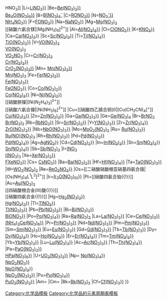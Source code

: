 {{周期表框架|[[硝酸盐]]|硝酸盐
|H=[[硝酸{{!}}HNO<sub>3</sub>]]
|Li=[[硝酸锂{{!}}{{nowrap|LiNO<sub>3</sub>}}]]
|Be=[[硝酸铍{{!}}{{nowrap|Be(NO<sub>3</sub>)<sub>2</sub>}}]]<BR>[[碱式硝酸铍{{!}}{{nowrap|Be<sub>4</sub>O(NO<sub>3</sub>)<sub>6</sub>}}]]
|B=[[四硝酸根合硼酸盐|B(NO<sub>3</sub>)<sub>4</sub><sup>-</sup>]]
|C=[[硝酸酯{{!}}{{nowrap|RONO<sub>2</sub>}}]]
|N=[[硝酸盐{{!}}{{nowrap|NO<sub>3</sub><sup>-</sup>}}]]<br />[[硝酸铵{{!}}{{nowrap|NH<sub>4</sub>NO<sub>3</sub>}}]]
|F=[[硝酸氟{{!}}{{nowrap|FONO<sub>2</sub>}}]]
|Na=[[硝酸钠{{!}}{{nowrap|NaNO<sub>3</sub>}}]]
|Mg=[[硝酸鎂|Mg(NO<sub>3</sub>)<sub>2</sub>]]<BR>[[硝酸六氨合镁|[Mg(NH<sub>3</sub>)<sub>6</sub>]<sup>2+</sup>]]
|Al=[[硝酸铝{{!}}{{nowrap|Al(NO<sub>3</sub>)<sub>3</sub>}}]]
|Cl=[[硝酸氯{{!}}{{nowrap|ClONO<sub>2</sub>}}]]
|K=[[硝酸钾{{!}}{{nowrap|KNO<sub>3</sub>}}]]
|Ca=[[硝酸钙{{!}}{{nowrap|Ca(NO<sub>3</sub>)<sub>2</sub>}}]]
|Sc=[[硝酸钪{{!}}{{nowrap|Sc(NO<sub>3</sub>)<sub>3</sub>}}]]
|Ti=[[硝酸钛{{!}}{{nowrap|Ti(NO<sub>3</sub>)<sub>4</sub>}}]]<BR>[[硝酸氧钛{{!}}{{nowrap|TiO(NO<sub>3</sub>)<sub>2</sub>}}]]
|V=[[硝酸氧钒(IV)|VO(NO<sub>3</sub>)<sub>2</sub>]]<br>[[三硝酸氧钒|VO(NO<sub>3</sub>)<sub>3</sub>]]<BR>[[硝酸双氧钒|VO<sub>2</sub>NO<sub>3</sub>]]
|Cr=[[硝酸亚铬|Cr(NO<sub>3</sub>)<sub>2</sub>]]<BR>[[硝酸铬{{!}}{{nowrap|Cr(NO<sub>3</sub>)<sub>3</sub>}}]]<BR>[[硝酸铬酰{{!}}{{nowrap|CrO<sub>2</sub>(NO<sub>3</sub>)<sub>2</sub>}}]]
|Mn= [[硝酸锰{{!}}{{nowrap|Mn(NO<sub>3</sub>)<sub>2</sub>}}]]<br>[[硝酸锰(III)|Mn(NO<sub>3</sub>)<sub>3</sub>]]
|Fe=[[硝酸亚铁{{!}}{{nowrap|Fe(NO<sub>3</sub>)<sub>2</sub>}}]]<br />[[硝酸铁{{!}}{{nowrap|Fe(NO<sub>3</sub>)<sub>3</sub>}}]]<BR>[[碱式硝酸铁{{!}}{{nowrap|FeONO<sub>3</sub>}}]]
|Co=[[硝酸钴{{!}}{{nowrap|Co(NO<sub>3</sub>)<sub>2</sub>}}]]<br />[[三硝酸钴{{!}}{{nowrap|Co(NO<sub>3</sub>)<sub>3</sub>}}]]
|Ni=[[硝酸镍{{!}}{{nowrap|Ni(NO<sub>3</sub>)<sub>2</sub>}}]]<BR>[[硝酸肼镍|[Ni(N<sub>2</sub>H<sub>4</sub>)<sub>3</sub>]<sup>2+</sup>]]<BR>[[硝酸六氨合镍|[Ni(NH<sub>3</sub>)<sub>6</sub>]<sup>2+</sup>]]
|Cu=[[硝酸四乙腈合铜(I)|[Cu(CH<sub>3</sub>CN)<sub>4</sub>]<sup>+</sup>]]<BR>[[硝酸铜{{!}}{{nowrap|Cu(NO<sub>3</sub>)<sub>2</sub>}}]]
|Zn=[[硝酸锌{{!}}{{nowrap|Zn(NO<sub>3</sub>)<sub>2</sub>}}]]
|Ga=[[硝酸镓{{!}}{{nowrap|Ga(NO<sub>3</sub>)<sub>3</sub>}}]]
|Ge=[[硝酸锗|Ge(NO<sub>3</sub>)<sub>4</sub>]]
|Br=[[硝酸溴(I)|BrNO<sub>3</sub>]]<br>[[硝酸溴(III)|Br(NO<sub>3</sub>)<sub>3</sub>]]
|Rb=[[硝酸铷{{!}}{{nowrap|RbNO<sub>3</sub><sub></sub>}}]]
|Sr=[[硝酸锶{{!}}{{nowrap|Sr(NO<sub>3</sub>)<sub>2</sub>}}]]
|Y=[[硝酸钇{{!}}{{nowrap|Y(NO<sub>3</sub>)<sub>3</sub>}}]]
|Zr=[[硝酸锆{{!}}{{nowrap|Zr(NO<sub>3</sub>)<sub>4</sub>}}]]<BR>[[硝酸氧锆{{!}}{{nowrap|ZrO(NO<sub>3</sub>)<sub>2</sub>}}]]
|Nb=[[硝酸铌酰{{!}}{{nowrap|NbO(NO<sub>3</sub>)<sub>3</sub>}}]]
|Mo=[[硝酸双氧钼|MoO<sub>2</sub>(NO<sub>3</sub>)<sub>2</sub>]]
|Ru= [[硝酸钌{{!}}{{nowrap|Ru(NO<sub>3</sub>)<sub>3</sub>}}]]<BR>[[亚硝酰硝酸钌|Ru(NO)(NO<sub>3</sub>)<sub>3</sub>]]
|Rh=[[硝酸铑{{!}}{{nowrap|Rh(NO<sub>3</sub>)<sub>3</sub>}}]]
|Pd=[[硝酸钯{{!}}{{nowrap|Pd(NO<sub>3</sub>)<sub>2</sub>}}]]<br />[[四硝酸钯{{!}}{{nowrap|Pd(NO<sub>3</sub>)<sub>4</sub>}}]]
|Ag=[[硝酸银{{!}}{{nowrap|AgNO<sub>3</sub>}}]]
|Cd=[[硝酸镉{{!}}{{nowrap|Cd(NO<sub>3</sub>)<sub>2</sub>}}]]
|In=[[硝酸铟{{!}}{{nowrap|In(NO<sub>3</sub>)<sub>3</sub>}}]]
|Sn=[[硝酸亚锡{{!}}{{nowrap|Sn(NO<sub>3</sub>)<sub>2</sub>}}]]<br />[[硝酸锡{{!}}{{nowrap|Sn(NO<sub>3</sub>)<sub>4</sub>}}]]
|Sb=[[硝酸锑(III)|Sb(NO<sub>3</sub>)<sub>3</sub>]]
|I=[[硝酸碘(I)|INO<sub>3</sub>]]</br>[[硝酸碘(III)|I(NO<sub>3</sub>)<sub>3</sub>]]
|Xe=[[硝酸氙{{!}}{{nowrap|Xe(NO<sub>3</sub>)<sub>2</sub>}}]]<br />[[氟代硝酸氙{{!}}{{nowrap|FXeNO<sub>3</sub>}}]]
|Cs= [[硝酸铯{{!}}{{nowrap|CsNO<sub>3</sub>}}]]
|Ba=[[硝酸钡{{!}}{{nowrap|Ba(NO<sub>3</sub>)<sub>2</sub>}}]]
|Hf=[[硝酸铪{{!}}{{nowrap|Hf(NO<sub>3</sub>)<sub>4</sub>}}]]
|Ta=[[硝酸钽酰{{!}}{{nowrap|TaO(NO<sub>3</sub>)<sub>3</sub>}}]]
|W=[[硝酸双氧钨|WO<sub>2</sub>(NO<sub>3</sub>)<sub>2</sub>]]
|Re=[[硝酸三氧铼{{!}}{{nowrap|ReO<sub>3</sub>NO<sub>3</sub>}}]]
|Os=[[二硝酸硝酸根亚硝基四氨合锇|[Os(NH<sub>3</sub>)<sub>4</sub>L<sup>1</sup>L<sup>2</sup>]<sup>2+</sup>]]
|Ir=[[十硝酸一氧三铱{{!}}{{nowrap|Ir<sub>3</sub>O(NO<sub>3</sub>)<sub>10</sub>}}]]
|Pt=[[硝酸四氨合铂{{!}}{{nowrap|[Pt(NH<sub>3</sub>)<sub>4</sub>]<sup>2+</sup>}}]]
|Au=[[硝酸金(III)|Au(NO<sub>3</sub>)<sub>3</sub>]]</br>[[四硝酸根合金(III)酸{{!}}{{nowrap|H[Au(NO<sub>3</sub>)<sub>4</sub>]}}]]<BR>[[硝酸四氨合金{{!}}{{nowrap|[Au(NH<sub>3</sub>)<sub>4</sub>]<sup>3+</sup>}}]]
|Hg=[[硝酸亚汞{{!}}{{nowrap|Hg<sub>2</sub>(NO<sub>3</sub>)<sub>2</sub>}}]]<br />[[硝酸汞{{!}}{{nowrap|Hg(NO<sub>3</sub>)<sub>2</sub>}}]]
|Tl=[[硝酸亚铊{{!}}{{nowrap|TlNO<sub>3</sub>}}]]<br />[[硝酸铊{{!}}{{nowrap|Tl(NO<sub>3</sub>)<sub>3</sub>}}]]
|Pb=[[硝酸铅{{!}}{{nowrap|Pb(NO<sub>3</sub>)<sub>2</sub>}}]]
|Bi=[[硝酸铋{{!}}{{nowrap|Bi(NO<sub>3</sub>)<sub>3</sub>}}]]<BR>[[碱式硝酸铋{{!}}{{nowrap|BiONO<sub>3</sub>}}]]
|Po=[[四硝酸钋{{!}}{{nowrap|Po(NO<sub>3</sub>)<sub>4</sub>}}]]
|Ra=[[硝酸镭|Ra(NO<sub>3</sub>)<sub>2</sub>]]
|La=[[硝酸镧{{!}}{{nowrap|La(NO<sub>3</sub>)<sub>3</sub>}}]]
|Ce=[[硝酸铈(III){{!}}{{nowrap|Ce(NO<sub>3</sub>)<sub>3</sub>}}]]<br />[[硝酸铈铵{{!}}{{nowrap|(NH<sub>4</sub>)<sub>2</sub>Ce(NO<sub>3</sub>)<sub>6</sub>}}]]
|Pr=[[硝酸镨{{!}}{{nowrap|Pr(NO<sub>3</sub>)<sub>3</sub>}}]]
|Nd=[[硝酸钕{{!}}{{nowrap|Nd(NO<sub>3</sub>)<sub>3</sub>}}]]
|Pm=[[硝酸钷{{!}}{{nowrap|Pm(NO<sub>3</sub>)<sub>3</sub>}}]]
|Sm=[[硝酸釤{{!}}{{nowrap|Sm(NO<sub>3</sub>)<sub>3</sub>}}]]
|Eu=[[硝酸铕{{!}}{{nowrap|Eu(NO<sub>3</sub>)<sub>3</sub>}}]]
|Gd=[[硝酸钆{{!}}{{nowrap|Gd(NO<sub>3</sub>)<sub>3</sub>}}]]
|Tb=[[硝酸铽{{!}}{{nowrap|Tb(NO<sub>3</sub>)<sub>3</sub>}}]]
|Dy= [[硝酸镝{{!}}{{nowrap|Dy(NO<sub>3</sub>)<sub>3</sub>}}]]
|Ho=[[硝酸钬{{!}}{{nowrap|Ho(NO<sub>3</sub>)<sub>3</sub>}}]]
|Er=[[硝酸铒{{!}}{{nowrap|Er(NO<sub>3</sub>)<sub>3</sub>}}]]
|Tm=[[硝酸铥{{!}}{{nowrap|Tm(NO<sub>3</sub>)<sub>3</sub>}}]]
|Yb=[[硝酸镱{{!}}{{nowrap|Yb(NO<sub>3</sub>)<sub>3</sub>}}]]
|Lu=[[硝酸镥{{!}}{{nowrap|Lu(NO<sub>3</sub>)<sub>3</sub>}}]]
|Ac=[[硝酸锕{{!}}{{nowrap|Ac(NO<sub>3</sub>)<sub>3</sub>}}]]
|Th=[[硝酸钍{{!}}{{nowrap|Th(NO<sub>3</sub>)<sub>4</sub>}}]]
|Pa=[[硝酸镤(V)酰{{!}}{{nowrap|PaO(NO<sub>3</sub>)<sub>3</sub>}}]]<BR>[[六硝酸根合镤(V)酸{{!}}{{nowrap|HPa(NO<sub>3</sub>)<sub>6</sub>}}]]
|U=[[硝酸铀酰{{!}}{{nowrap|UO<sub>2</sub>(NO<sub>3</sub>)<sub>2</sub>}}]]
|Np= [[硝酸镎(IV){{!}}{{nowrap|Np(NO<sub>3</sub>)<sub>4</sub>}}]]<br />[[硝酸镎(V)酰{{!}}{{nowrap|NpO<sub>2</sub>NO<sub>3</sub>}}]]<br />[[三硝酸镎(V)酰{{!}}{{nowrap|NpO(NO<sub>3</sub>)<sub>3</sub>}}]]<br />[[硝酸镎(VI)酰{{!}}{{nowrap|NpO<sub>2</sub>(NO<sub>3</sub>)<sub>2</sub>}}]]
|Pu=[[硝酸钚(IV){{!}}{{nowrap|Pu(NO<sub>3</sub>)<sub>4</sub>}}]]<br />[[硝酸钚(VI)酰{{!}}{{nowrap|PuO<sub>2</sub>(NO<sub>3</sub>)<sub>2</sub>}}]]
|Am={{le|硝酸镅(III)|Americium(III) nitrate|Am(NO<sub>3</sub>)<sub>3</sub>}}
|Cm=[[硝酸锔|{{chem|Cm(NO|3|)|3}}]]
|Bk=[[硝酸锫(III)|Bk(NO<sub>3</sub>)<sub>3</sub>]]
|Cf=[[硝酸锎{{!}}{{nowrap|Cf(NO<sub>3</sub>)<sub>3</sub>}}]]
}}<noinclude>
[[Category:硝酸盐| ]]
[[Category:化学品模板]]
[[Category:化学品的元素周期表模板]]
</noinclude>